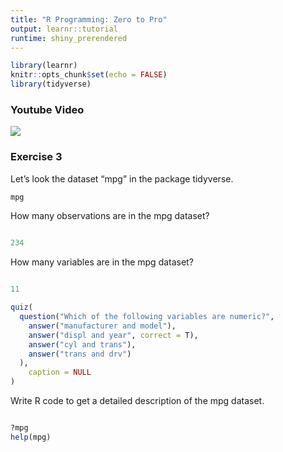 ```yaml
---
title: "R Programming: Zero to Pro"
output: learnr::tutorial
runtime: shiny_prerendered
---
```


```r
library(learnr)
knitr::opts_chunk$set(echo = FALSE)
library(tidyverse)
```
### Youtube Video

![](https://youtu.be/6wuwmpeYn8k)

### Exercise 3

Let's look the dataset "mpg" in the package tidyverse. 

```r
mpg
```


How many observations are in the mpg dataset?
```r

```

```r
234
```

How many variables are in the mpg dataset?
```r

```

```r
11
```



```r
quiz(
  question("Which of the following variables are numeric?",
    answer("manufacturer and model"),
    answer("displ and year", correct = T),
    answer("cyl and trans"),
    answer("trans and drv")
  ),
    caption = NULL
)
```


Write R code to get a detailed description of the mpg dataset.
```r

```

```r
?mpg 
help(mpg)
```
